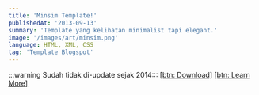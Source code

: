 ```yaml
---
title: 'Minsim Template!'
publishedAt: '2013-09-13'
summary: 'Template yang kelihatan minimalist tapi elegant.'
image: '/images/art/minsim.png'
language: HTML, XML, CSS
tag: 'Template Blogspot'
---
```


:::warning Sudah tidak di-update sejak 2014:::
[[btn: Download]](http://www.mediafire.com/download/8k2ozsg15l39045/Min_Template_Blogger.xml#color=blue#size=md) [[btn: Learn More]](https://www.behance.net/gallery/11884643/MinSim#color=outline#size=md)
